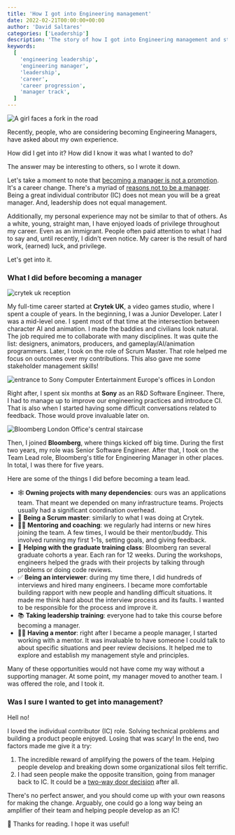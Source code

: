 ```yaml
---
title: 'How I got into Engineering management'
date: 2022-02-21T00:00:00+00:00
author: 'David Saltares'
categories: ['Leadership']
description: 'The story of how I got into Engineering management and started my leadership career.'
keywords:
  [
    'engineering leadership',
    'engineering manager',
    'leadership',
    'career',
    'career progression',
    'manager track',
  ]
---
```


![A girl faces a fork in the road](/img/management/girl-fork-road.webp)

Recently, people, who are considering becoming Engineering Managers, have asked about my own experience.

How did I get into it?
How did I know it was what I wanted to do?

The answer may be interesting to others, so I wrote it down.

Let's take a moment to note that [becoming a manager is not a promotion](https://themanagershandbook.com/introduction#it-and-x27-s-not-a-promotion-it-and-x27-s-a-career-change). It's a career change. There's a myriad of [reasons not to be a manager](https://charity.wtf/2019/09/08/reasons-not-to-be-a-manager/). Being a great individual contributor (IC) does not mean you will be a great manager. And, leadership does not equal management.

Additionally, my personal experience may not be similar to that of others. As a white, young, straight man, I have enjoyed loads of privilege throughout my career. Even as an immigrant. People often paid attention to what I had to say and, until recently, I didn't even notice. My career is the result of hard work, (earned) luck, and privilege.

Let's get into it.

### What I did before becoming a manager

![crytek uk reception](/img/management/crytek.webp)

My full-time career started at **Crytek UK**, a video games studio, where I spent a couple of years. In the beginning, I was a Junior Developer. Later I was a mid-level one. I spent most of that time at the intersection between character AI and animation. I made the baddies and civilians look natural. The job required me to collaborate with many disciplines. It was quite the list: designers, animators, producers, and gameplay/AI/animation programmers. Later, I took on the role of Scrum Master. That role helped me focus on outcomes over my contributions. This also gave me some stakeholder management skills!

![entrance to Sony Computer Entertainment Europe's offices in London](/img/management/sony.webp)

Right after, I spent six months at **Sony** as an R&D Software Engineer. There, I had to manage up to improve our engineering practices and introduce CI. That is also when I started having some difficult conversations related to feedback. Those would prove invaluable later on.

![Bloomberg London Office's central staircase](/img/management/bloomberg.webp)

Then, I joined **Bloomberg**, where things kicked off big time. During the first two years, my role was Senior Software Engineer. After that, I took on the Team Lead role, Bloomberg's title for Engineering Manager in other places. In total, I was there for five years.

Here are some of the things I did before becoming a team lead.

- 🕸️ **Owning projects with many dependencies**: ours was an applications team. That meant we depended on many infrastructure teams. Projects usually had a significant coordination overhead.
- 🏈 **Being a Scrum master**: similarly to what I was doing at Crytek.
- 👩‍💻 **Mentoring and coaching**: we regularly had interns or new hires joining the team. A few times, I would be their mentor/buddy. This involved running my first 1-1s, setting goals, and giving feedback.
- 🏫 **Helping with the graduate training class**: Bloomberg ran several graduate cohorts a year. Each ran for 12 weeks. During the workshops, engineers helped the grads with their projects by talking through problems or doing code reviews.
- ✅ **Being an interviewer**: during my time there, I did hundreds of interviews and hired many engineers. I became more comfortable building rapport with new people and handling difficult situations. It made me think hard about the interview process and its faults. I wanted to be responsible for the process and improve it.
- 📚 **Taking leadership training**: everyone had to take this course before becoming a manager.
- 🦸‍♂️ **Having a mentor**: right after I became a people manager, I started working with a mentor. It was invaluable to have someone I could talk to about specific situations and peer review decisions. It helped me to explore and establish my management style and principles.

Many of these opportunities would not have come my way without a supporting manager. At some point, my manager moved to another team. I was offered the role, and I took it.

### Was I sure I wanted to get into management?

Hell no!

I loved the individual contributor (IC) role. Solving technical problems and building a product people enjoyed. Losing that was scary! In the end, two factors made me give it a try:

1. The incredible reward of amplifying the powers of the team. Helping people develop and breaking down some organizational silos felt terrific.
2. I had seen people make the opposite transition, going from manager back to IC. It could be a [two-way door decision](https://www.inc.com/jeff-haden/amazon-founder-jeff-bezos-this-is-how-successful-people-make-such-smart-decisions.html) after all.

There's no perfect answer, and you should come up with your own reasons for making the change. Arguably, one could go a long way being an amplifier of their team and helping people develop as an IC!

🙌 Thanks for reading. I hope it was useful!
